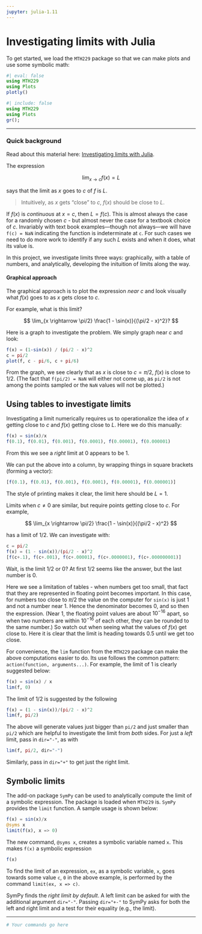 ```yaml
---
jupyter: julia-1.11
---
```

# Investigating limits with Julia

To get started, we load the `MTH229` package so that we can make plots and use some symbolic math:

```julia
#| eval: false
using MTH229
using Plots
plotly()
```

```julia
#| include: false
using MTH229
using Plots
gr();
```

----

### Quick background

Read about this material here: [Investigating limits with Julia](http://mth229.github.io/limits.html).

The expression

$$
\lim_{x \rightarrow c} f(x) = L
$$

says that the limit as $x$ goes to $c$ of $f$ is $L$.

>  Intuitively, as $x$ gets "close" to $c$, $f(x)$ should be close to $L$.

If $f(x)$ is *continuous* at $x=c$, then $L=f(c)$. This is almost
always the case for a randomly chosen $c$ - but almost never the case
for a textbook choice of $c$. Invariably with text book examples---though not
always---we will have `f(c) = NaN` indicating the function is
indeterminate at `c`. For such cases we need to do more work to
identify if any such $L$ exists and when it does, what its value is.


In this project, we investigate limits three ways: graphically, with a table of numbers, and analytically, developing the inituition of limits along the way.


#### Graphical approach

The graphical approach is to plot the expression *near* $c$ and look visually what $f(x)$ goes to as $x$ gets close to $c$.

For example, what is this limit?

$$
\lim_{x \rightarrow \pi/2} \frac{1 - \sin(x)}{(\pi/2 - x)^2}?
$$

Here is a graph to investigate
the problem. We simply graph near $c$ and look:


```julia
f(x) = (1-sin(x)) / (pi/2 - x)^2
c = pi/2
plot(f, c - pi/6, c + pi/6)
```

From the graph, we see clearly that as $x$ is close to $c=\pi/2$, $f(x)$
is close to $1/2$. (The fact that `f(pi/2) = NaN` will either not come up, as `pi/2` is not among the points sampled or the `NaN` values will not be plotted.)



## Using tables to investigate limits



Investigating a limit numerically requires us to operationalize the
idea of $x$ getting close to $c$ and $f(x)$ getting close to $L$. Here
we do this manually:

```julia
f(x) = sin(x)/x
f(0.1), f(0.01), f(0.001), f(0.0001), f(0.00001), f(0.000001)
```


From this we see a *right* limit at 0 appears to be $1$.


We can put the above into a column, by wrapping things in square brackets (forming a vector):

```julia
[f(0.1), f(0.01), f(0.001), f(0.0001), f(0.00001), f(0.000001)]
```

The style of printing makes it clear, the limit here should be $L=1$.

Limits when $c\neq 0$ are similar, but require points getting close to $c$. For example,

$$
\lim_{x \rightarrow \pi/2} \frac{1 - \sin(x)}{(\pi/2 - x)^2}
$$

has a limit of $1/2$. We can investigate with:

```julia
c = pi/2
f(x) = (1 - sin(x))/(pi/2 - x)^2
[f(c+.1), f(c+.001), f(c+.00001), f(c+.0000001), f(c+.000000001)]
```

Wait, is the limit $1/2$ or $0$? At first $1/2$ seems like the answer, but the last number is $0$.


Here we see a limitation of tables - when numbers get too small, that
fact that they are represented in floating point becomes important. In
this case, for numbers too close to $\pi/2$ the value on the computer
for `sin(x)` is just 1 and not a number near 1. Hence the denominator
becomes $0$, and so then the expression. (Near $1$, the floating point
values are about $10^{-16}$ apart, so when two numbers are within
$10^{-16}$ of each other, they can be rounded to the same number.)  So
watch out when seeing what the values of $f(x)$ get close to. Here it
is clear that the limit is heading towards $0.5$ until we get too
close.

For convenience, the `lim` function from the `MTH229` package can make the above computations easier to do. Its use follows the common pattern: `action(function, arguments...)`. For example, the limit of $1$ is clearly suggested below:

```julia
f(x) = sin(x) / x
lim(f, 0)
```

The limit of $1/2$ is suggested by the following

```julia
f(x) = (1 - sin(x))/(pi/2 - x)^2
lim(f, pi/2)
```

The above will generate values just bigger than `pi/2` and just smaller than `pi/2` which are helpful to investigate the limit from *both* sides. For just a *left* limit, pass in `dir="-"`, as with

```julia
lim(f, pi/2, dir="-")
```


Similarly, pass in `dir="+"` to get just the right limit.

## Symbolic limits

The add-on package `SymPy` can be used to analytically compute the limit of a symbolic expression. The package is loaded when `MTH229` is. `SymPy` provides the `limit` function.
A sample usage is shown below:

```julia
f(x) = sin(x)/x
@syms x
limit(f(x), x => 0)
```

The new command, `@syms x`, creates a symbolic variable named `x`. This makes `f(x)` a symbolic expression

```julia
f(x)
```


To find the limit of an expression, `ex`, as a symbolic variable, `x`, goes towards some value `c`, `0` in the above example, is performed by the command `limit(ex, x => c)`.

SymPy finds the *right limit by default*. A left limit can be asked for with the additional argument `dir="-"`. Passing `dir="+-"` to SymPy asks for both the left and right limit and a test for their equality (e.g., the limit).



----

```julia
# Your commands go here


```
